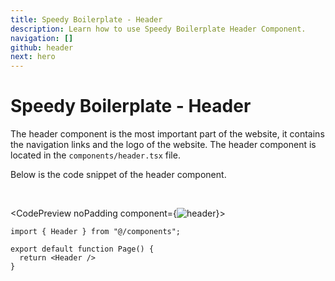 ```yaml
---
title: Speedy Boilerplate - Header
description: Learn how to use Speedy Boilerplate Header Component.
navigation: []
github: header
next: hero
---
```


# Speedy Boilerplate - Header

The header component is the most important part of the website, it contains the navigation links and the logo of the website. The header component is located in the <Code>components/header.tsx</Code> file.

Below is the code snippet of the header component.

<br />

<CodePreview noPadding component={<Image src="/boilerplate/header.png" alt="header" width={1024} height={1024} className="w-full" />}>
```tsx
import { Header } from "@/components";

export default function Page() {
  return <Header />
}
```
</CodePreview>
